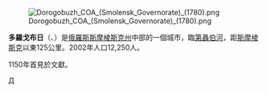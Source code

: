 {{unreferenced|time=2010-08-04T11:08:11+00:00}}
{{coord|54|55|N|33|18|E|display=title}}

[[File:Dorogobuzh_COA_(Smolensk_Governorate)_(1780).png|right]]

'''多羅戈布日'''（{{lang-ru|Дорогобуж}}、{{lang-pl|Dorohobuż}}）是[[俄羅斯|俄羅斯]][[斯摩棱斯克州|斯摩棱斯克州]]中部的一個城市，臨[[第聶伯河|第聶伯河]]，距[[斯摩棱斯克|斯摩棱斯克]]以東125公里。2002年人口12,250人。

1150年首見於文獻。

{{斯摩倫斯克州行政區劃}}
{{Russia-geo-stub}}
[[Category:斯摩棱斯克州城市|Д]]
